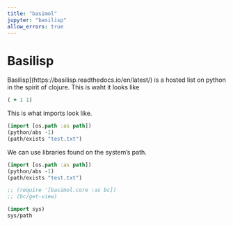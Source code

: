 ```yaml
---
title: "basimol"
jupyter: "basilisp"
allow_errors: true
---
```



# Basilisp

 Basilisp](https://basilisp.readthedocs.io/en/latest/) is a hosted list on python in the spirit of clojure. This is waht it looks like

```clojure
( + 1 1)
```


This is what imports look like.

```clojure
(import [os.path :as path])
(python/abs -1)
(path/exists "test.txt") 
```


We can use libraries found on the system's path.

```clojure
(import [os.path :as path])
(python/abs -1)
(path/exists "test.txt") 
```


```clojure
;; (require '[basimol.core :as bc])
;; (bc/get-view)
```


```clojure
(import sys)
sys/path
```
